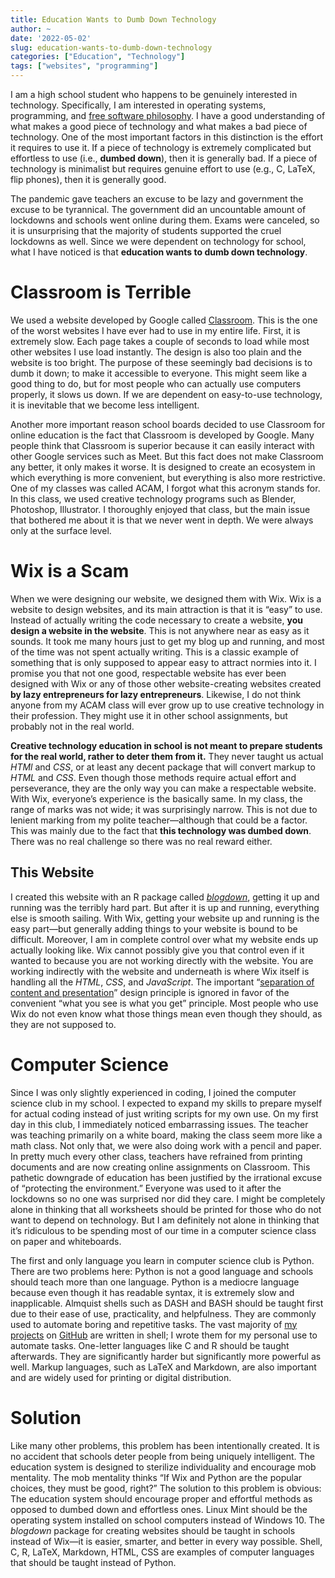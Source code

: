 ```yaml
---
title: Education Wants to Dumb Down Technology
author: ~
date: '2022-05-02'
slug: education-wants-to-dumb-down-technology
categories: ["Education", "Technology"]
tags: ["websites", "programming"]
---
```


I am a high school student who happens to be genuinely interested in technology.
Specifically, I am interested in operating systems, programming, and [free software philosophy](https://en.wikipedia.org/wiki/Free_software_movement).
I have a good understanding of what makes a good piece of technology and what makes a bad piece of technology.
One of the most important factors in this distinction is the effort it requires to use it.
If a piece of technology is extremely complicated but effortless to use (i.e., **dumbed down**), then it is generally bad.
If a piece of technology is minimalist but requires genuine effort to use (e.g., C, LaTeX, flip phones), then it is generally good.

The pandemic gave teachers an excuse to be lazy and government the excuse to be tyrannical.
The government did an uncountable amount of lockdowns and schools went online during them.
Exams were canceled, so it is unsurprising that the majority of students supported the cruel lockdowns as well.
Since we were dependent on technology for school, what I have noticed is that **education wants to dumb down technology**.

# Classroom is Terrible

We used a website developed by Google called [Classroom](https://edu.google.com/workspace-for-education/classroom).
This is the one of the worst websites I have ever had to use in my entire life.
First, it is extremely slow.
Each page takes a couple of seconds to load while most other websites I use load instantly.
The design is also too plain and the website is too bright.
The purpose of these seemingly bad decisions is to dumb it down; to make it accessible to everyone.
This might seem like a good thing to do, but for most people who can actually use computers properly, it slows us down.
If we are dependent on easy-to-use technology, it is inevitable that we become less intelligent.

Another more important reason school boards decided to use Classroom for online education is the fact that Classroom is developed by Google.
Many people think that Classroom is superior because it can easily interact with other Google services such as Meet. 
But this fact does not make Classroom any better, it only makes it worse.
It is designed to create an ecosystem in which everything is more convenient, but everything is also more restrictive.
One of my classes was called ACAM, I forgot what this acronym stands for.
In this class, we used creative technology programs such as Blender, Photoshop, Illustrator.
I thoroughly enjoyed that class, but the main issue that bothered me about it is that we never went in depth.
We were always only at the surface level.

# Wix is a **Scam**

When we were designing our website, we designed them with Wix.
Wix is a website to design websites, and its main attraction is that it is "easy" to use.
Instead of actually writing the code necessary to create a website, **you design a website in the website**.
This is not anywhere near as easy as it sounds.
It took me many hours just to get my blog up and running, and most of the time was not spent actually writing.
This is a classic example of something that is only supposed to appear easy to attract normies into it.
I promise you that not one good, respectable website has ever been designed with Wix or any of those other website-creating websites created **by lazy entrepreneurs for lazy entrepreneurs**.
Likewise, I do not think anyone from my ACAM class will ever grow up to use creative technology in their profession.
They might use it in other school assignments, but probably not in the real world.

**Creative technology education in school is not meant to prepare students for the real world, rather to deter them from it.**
They never taught us actual *HTMl* and *CSS*, or at least any decent package that will convert markup to *HTML* and *CSS*.
Even though those methods require actual effort and perseverance, they are the only way you can make a respectable website.
With Wix, everyone's experience is the basically same.
In my class, the range of marks was not wide; it was surprisingly narrow.
This is not due to lenient marking from my polite teacher—although that could be a factor.
This was mainly due to the fact that **this technology was dumbed down**.
There was no real challenge so there was no real reward either.

## This Website

I created this website with an R package called [*blogdown*](https://cran.r-project.org/web/packages/blogdown/index.html), getting it up and running was the terribly hard part.
But after it is up and running, everything else is smooth sailing.
With Wix, getting your website up and running is the easy part—but generally adding things to your website is bound to be difficult.
Moreover, I am in complete control over what my website ends up actually looking like.
Wix cannot possibly give you that control even if it wanted to because you are not working directly with the website.
You are working indirectly with the website and underneath is where Wix itself is handling all the *HTML*, *CSS*, and *JavaScript*.
The important "[separation of content and presentation](https://en.wikipedia.org/wiki/Separation_of_content_and_presentation)" design principle is ignored in favor of the convenient "what you see is what you get" principle.
Most people who use Wix do not even know what those things mean even though they should, as they are not supposed to.

# Computer Science

Since I was only slightly experienced in coding, I joined the computer science club in my school.
I expected to expand my skills to prepare myself for actual coding instead of just writing scripts for my own use.
On my first day in this club, I immediately noticed embarrassing issues.
The teacher was teaching primarily on a white board, making the class seem more like a math class.
Not only that, we were also doing work with a pencil and paper.
In pretty much every other class, teachers have refrained from printing documents and are now creating online assignments on Classroom.
This pathetic downgrade of education has been justified by the irrational excuse of "protecting the environment."
Everyone was used to it after the lockdowns so no one was surprised nor did they care.
I might be completely alone in thinking that all worksheets should be printed for those who do not want to depend on technology.
But I am definitely not alone in thinking that it's ridiculous to be spending most of our time in a computer science class on paper and whiteboards.

The first and only language you learn in computer science club is Python.
There are two problems here: Python is not a good language and schools should teach more than one language.
Python is a mediocre language because even though it has readable syntax, it is extremely slow and inapplicable.
Almquist shells such as DASH and BASH should be taught first due to their ease of use, practicality, and helpfulness.
They are commonly used to automate boring and repetitive tasks.
The vast majority of [my projects](https://github.com/amarakon) on [GitHub](https://github.com) are written in shell; I wrote them for my personal use to automate tasks.
One-letter languages like C and R should be taught afterwards.
They are significantly harder but significantly more powerful as well.
Markup languages, such as LaTeX and Markdown, are also important and are widely used for printing or digital distribution.

# Solution
Like many other problems, this problem has been intentionally created.
It is no accident that schools deter people from being uniquely intelligent.
The education system is designed to sterilize individuality and encourage mob mentality.
The mob mentality thinks "If Wix and Python are the popular choices, they must be good, right?"
The solution to this problem is obvious: The education system should encourage proper and effortful methods as opposed to dumbed down and effortless ones. 
Linux Mint should be the operating system installed on school computers instead of Windows 10.
The *blogdown* package for creating websites should be taught in schools instead of Wix—it is easier, smarter, and better in every way possible.
Shell, C, R, LaTeX, Markdown, HTML, CSS are examples of computer languages that should be taught instead of Python.
